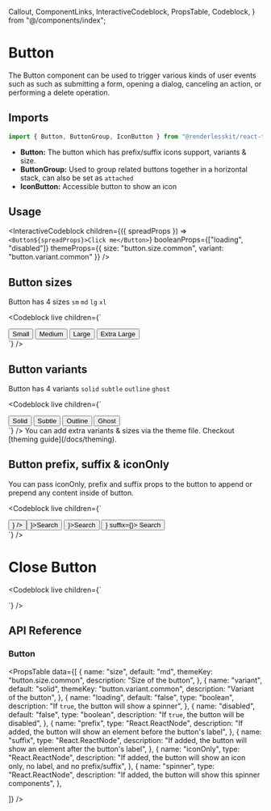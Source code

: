   Callout,
  ComponentLinks,
  InteractiveCodeblock,
  PropsTable,
  Codeblock,
} from "@/components/index";

# Button

The Button component can be used to trigger various kinds of user events such as
such as submitting a form, opening a dialog, canceling an action, or performing
a delete operation.

<ComponentLinks github="button" theme="button" story="primitives-button" />

## Imports

```jsx
import { Button, ButtonGroup, IconButton } from "@renderlesskit/react-tailwind";
```

- **Button:** The button which has prefix/suffix icons support, variants & size.
- **ButtonGroup:** Used to group related buttons together in a horizontal stack,
  can also be set as `attached`
- **IconButton:** Accessible button to show an icon

## Usage

<InteractiveCodeblock
  children={({ spreadProps }) => `<Button${spreadProps}>Click me</Button>`}
  booleanProps={["loading", "disabled"]}
  themeProps={{ size: "button.size.common", variant: "button.variant.common" }}
/>

## Button sizes

Button has 4 sizes `sm` `md` `lg` `xl`

<Codeblock
  live
  children={`
<div className="space-x-2">
  <Button size="sm">Small</Button>
  <Button size="md">Medium</Button>
  <Button size="lg">Large</Button>
  <Button size="xl">Extra Large</Button>
</div>
`}
/>

## Button variants

Button has 4 variants `solid` `subtle` `outline` `ghost`

<Codeblock
  live
  children={`
<div className="space-x-2">
  <Button variant="solid">Solid</Button>
  <Button variant="subtle">Subtle</Button>
  <Button variant="outline">Outline</Button>
  <Button variant="ghost">Ghost</Button>
</div>
`}
/>

<Callout>
  You can add extra variants & sizes via the theme file. Checkout [theming
  guide](/docs/theming).
</Callout>

## Button prefix, suffix & iconOnly

You can pass iconOnly, prefix and suffix props to the button to append or
prepend any content inside of button.

<Codeblock
  live
  children={`
<div className="space-x-2">
  <Button iconOnly={<SlotIcon />} />
  <Button prefix={<SlotIcon />}>Search</Button>
  <Button suffix={<SlotIcon />}>Search</Button>
  <Button prefix={<SlotIcon />} suffix={<SlotIcon />}>
    Search
  </Button>
</div>
`}
/>

# Close Button

<Codeblock
  live
  children={`
<div className="space-y-2">
  <div className="space-x-2">
    <CloseButton size="sm" />
    <CloseButton size="md" />
    <CloseButton size="lg" />
    <CloseButton size="xl" />
  </div>
  <div className="space-x-2">
    <CloseButton variant="solid" />
    <CloseButton variant="subtle" />
    <CloseButton variant="outline" />
    <CloseButton variant="ghost" />
  </div>
</div>
`}
/>

## API Reference

### Button

<PropsTable
  data={[
    {
      name: "size",
      default: "md",
      themeKey: "button.size.common",
      description: "Size of the button",
    },
    {
      name: "variant",
      default: "solid",
      themeKey: "button.variant.common",
      description: "Variant of the button",
    },
    {
      name: "loading",
      default: "false",
      type: "boolean",
      description: "If `true`, the button will show a spinner",
    },
    {
      name: "disabled",
      default: "false",
      type: "boolean",
      description: "If `true`, the button will be disabled",
    },
    {
      name: "prefix",
      type: "React.ReactNode",
      description:
        "If added, the button will show an element before the button's label",
    },
    {
      name: "suffix",
      type: "React.ReactNode",
      description:
        "If added, the button will show an element after the button's label",
    },
    {
      name: "iconOnly",
      type: "React.ReactNode",
      description:
        "If added, the button will show an icon only, no label, and no prefix/suffix",
    },
    {
      name: "spinner",
      type: "React.ReactNode",
      description: "If added, the button will show this spinner components",
    },

]} />

